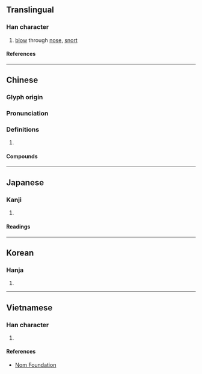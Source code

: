 {{character info}}
{{character info|0x2F8F1}}
==Translingual==

===Han character===
{{Han char|rn=76|rad=欠|as=12|asc=11|sn=16|snc=15|four=27282|canj=YCNO,YMNO|ids=⿰虚欠(G),⿰虛欠(TJKV)}}

# [[blow]] through [[nose]], [[snort]]

====References====
{{Han ref|kx=0572.110|dkj=16198|dj=0960.110|hdz=32150.010|uh=6B54}}
{{Han ref|uh=2F8F1}}

----

==Chinese==
{{zh-forms}}

===Glyph origin===
{{Han etym}}

===Pronunciation===
{{zh-pron
|m=xū
|c=heoi1
|mc=y
|oc=y
|ma=
|cat=v
}}

===Definitions===
{{zh-hanzi}}

# {{rfdef|zh}}

====Compounds====
{{zh-der|歔欷|欷歔}}

----

==Japanese==

===Kanji===
{{ja-kanji|grade=|rs=欠12}}

# {{rfdef|ja|sort=欠12}}

====Readings====
{{ja-readings
|on=きょ
|kun=すすりなく
}}

----

==Korean==

===Hanja===
{{ko-hanja|허}}

# {{rfdef|ko|sort=欠12}}

----

==Vietnamese==

===Han character===
{{vi-readings|rs=欠12|reading=hư}}

# {{rfdef|vi|sort=欠12}}

====References====
* [http://nomfoundation.org/common/nom_details.php?codepoint=6b54 Nom Foundation]
